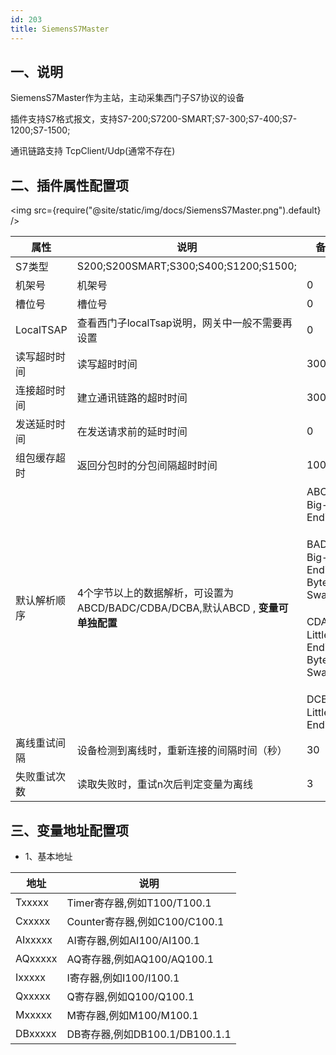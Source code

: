 ```yaml
---
id: 203
title: SiemensS7Master
---
```



## 一、说明

SiemensS7Master作为主站，主动采集西门子S7协议的设备

插件支持S7格式报文，支持S7-200;S7200-SMART;S7-300;S7-400;S7-1200;S7-1500;

通讯链路支持 TcpClient/Udp(通常不存在)

## 二、插件属性配置项

<img src={require("@site/static/img/docs/SiemensS7Master.png").default} />

| 属性           |  说明                    | 备注|
| ---------------| --------------------------| ---|
| S7类型         | S200;S200SMART;S300;S400;S1200;S1500;           | |
| 机架号         |   机架号            | 0|
| 槽位号         |   槽位号            | 0|
| LocalTSAP         |  查看西门子localTsap说明，网关中一般不需要再设置             | 0 |
| 读写超时时间         | 读写超时时间                | 3000|
| 连接超时时间         | 建立通讯链路的超时时间                | 3000|
| 发送延时时间         | 在发送请求前的延时时间               | 0|
| 组包缓存超时         | 返回分包时的分包间隔超时时间              | 1000 |
| 默认解析顺序         | 4个字节以上的数据解析，可设置为ABCD/BADC/CDBA/DCBA,默认ABCD , **变量可单独配置**|ABCD：Big-Endian<br></br>BADC：Big-Endian Byte Swap<br></br>CDAB：Little-Endian Byte Swap<br></br>DCBA：Little-Endian |
| 离线重试间隔         | 设备检测到离线时，重新连接的间隔时间（秒）              | 30 |
| 失败重试次数         | 读取失败时，重试n次后判定变量为离线              | 3 |


## 三、变量地址配置项

- 1、基本地址

| 地址           |           说明                    |
| ---------------| --------------------------|
| Txxxxx         |       Timer寄存器,例如T100/T100.1             |
| Cxxxxx         |       Counter寄存器,例如C100/C100.1                 |
| AIxxxxx         |       AI寄存器,例如AI100/AI100.1               |
| AQxxxxx         |       AQ寄存器,例如AQ100/AQ100.1                |
| Ixxxxx         |       I寄存器,例如I100/I100.1              |
| Qxxxxx         |       Q寄存器,例如Q100/Q100.1              |
| Mxxxxx         |       M寄存器,例如M100/M100.1               |
| DBxxxxx         |       DB寄存器,例如DB100.1/DB100.1.1               |

